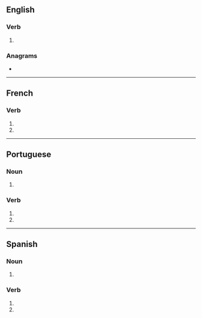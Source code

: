 {{also|enlacés}}
==English==

===Verb===
{{head|en|verb form}}

# {{en-third-person singular of|enlace}}

===Anagrams===
* {{anagrams|en|a=aceelns|Senecal|canelés|cleanse|elances|enscale|scalene}}

----

==French==

===Verb===
{{head|fr|verb form}}

# {{inflection of|fr|enlacer||2|s|pres|indc}}
# {{inflection of|fr|enlacer||2|s|pres|subj}}

----

==Portuguese==

===Noun===
{{head|pt|noun form|g=m}}

# {{plural of|pt|enlace}}

===Verb===
{{head|pt|verb form}}

# {{inflection of|pt|enlaçar||2|s|pres|subj}}
# {{inflection of|pt|enlaçar||2|s|negative|impr}}

----

==Spanish==

===Noun===
{{head|es|noun form|g=m-p}}

# {{plural of|es|enlace}}

===Verb===
{{head|es|verb form}}

# {{es-verb form of|ending=ar|mood=imperative|sense=negative|pers=2|formal=no|number=singular|enlazar}}
# {{es-verb form of|ending=ar|mood=subjunctive|tense=present|pers=2|formal=no|number=singular|enlazar}}